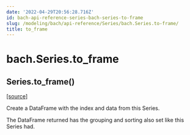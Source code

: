 ```yaml
---
date: '2022-04-29T20:56:28.716Z'
id: bach-api-reference-series-bach-series-to-frame
slug: /modeling/bach/api-reference/Series/bach.Series.to-frame/
title: to_frame
---
```


# bach.Series.to_frame

<div class="method">

<h2 class="signature-class"><span class="additional-name">Series.</span><span class="name">to_frame(</span><small class="parameter-list"></small>)</h2>


&#8203;<span class="view-source">[[source]](https://github.com/objectiv/objectiv-analytics/blob/main/bach/bach/series/series.py)</span>

<div class="content">

Create a DataFrame with the index and data from this Series.

The DataFrame returned has the grouping and sorting also set like this Series had.


</div>

</div>
